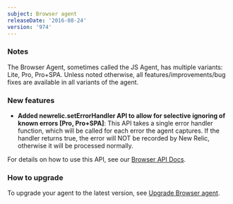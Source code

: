 ```yaml
---
subject: Browser agent
releaseDate: '2016-08-24'
version: '974'
---
```


### Notes

The Browser Agent, sometimes called the JS Agent, has multiple variants: Lite, Pro, Pro+SPA. Unless noted otherwise, all features/improvements/bug fixes are available in all variants of the agent.

### New features

* **Added newrelic.setErrorHandler API to allow for selective ignoring of known errors \[Pro, Pro+SPA]**: This API takes a single error handler function, which will be called for each error the agent captures. If the handler returns true, the error will NOT be recorded by New Relic, otherwise it will be processed normally.

For details on how to use this API, see our [Browser API Docs](https://docs.newrelic.com/docs/browser/new-relic-browser/browser-agent-apis/report-data-events-browser-agent-api#seterrorhandler).

### How to upgrade

To upgrade your agent to the latest version, see [Upgrade Browser agent](https://docs.newrelic.com/docs/browser/new-relic-browser/installation-configuration/upgrade-browser-agent).
